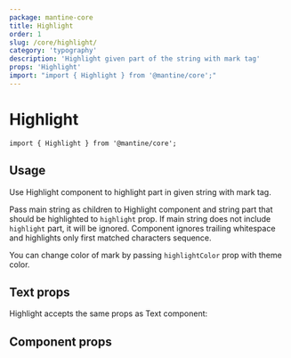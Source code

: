 ```yaml
---
package: mantine-core
title: Highlight
order: 1
slug: /core/highlight/
category: 'typography'
description: 'Highlight given part of the string with mark tag'
props: 'Highlight'
import: "import { Highlight } from '@mantine/core';"
---
```



# Highlight

<PageHeader
  source="mantine-core/src/Highlight/Highlight.tsx"
  docs="core/Highlight.mdx"
  package="@mantine/core"
/>

```tsx
import { Highlight } from '@mantine/core';
```

## Usage

Use Highlight component to highlight part in given string with mark tag.

Pass main string as children to Highlight component and string part that should be highlighted to `highlight` prop.
If main string does not include `highlight` part, it will be ignored.
Component ignores trailing whitespace and highlights only first matched characters sequence.

You can change color of mark by passing `highlightColor` prop with <GatsbyLink to="/pages/theming/">theme</GatsbyLink> color.

<HighlightConfigurator />

## Text props

Highlight accepts the same props as <GatsbyLink to="/core/text/">Text</GatsbyLink> component:

<HighlightComponentDemo />

## Component props

<PropsTable component="Highlight" />
